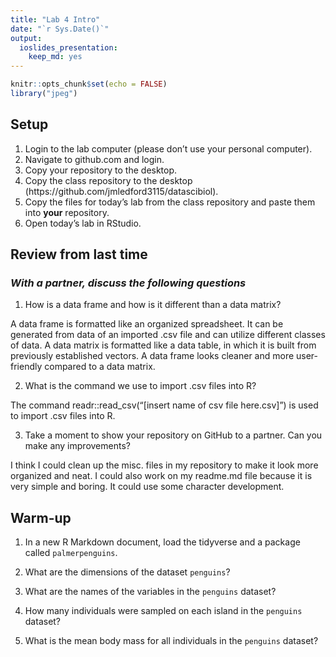 ```yaml
---
title: "Lab 4 Intro"
date: "`r Sys.Date()`"
output: 
  ioslides_presentation: 
    keep_md: yes
---
```


```r
knitr::opts_chunk$set(echo = FALSE)
library("jpeg")
```

## Setup
1. Login to the lab computer (please don't use your personal computer).  
2. Navigate to github.com and login.   
2. Copy your repository to the desktop.   
5. Copy the class repository to the desktop (https://github.com/jmledford3115/datascibiol).  
6. Copy the files for today's lab from the class repository and paste them into **your** repository.  
7. Open today's lab in RStudio.  

## Review from last time
### *With a partner, discuss the following questions*
1. How is a data frame and how is it different than a data matrix? 

A data frame is formatted like an organized spreadsheet. It can be generated from data of an imported .csv file and can utilize different classes of data. A data matrix is formatted like a data table, in which it is built from previously established vectors. A data frame looks cleaner and more user-friendly compared to a data matrix.

2. What is the command we use to import .csv files into R?  

The command  readr::read_csv("[insert name of csv file here.csv]") is used to import .csv files into R.

3. Take a moment to show your repository on GitHub to a partner. Can you make any improvements?  

I think I could clean up the misc. files in my repository to make it look more organized and neat. I could also work on my readme.md file because it is very simple and boring. It could use some character development.

## Warm-up
1. In a new R Markdown document, load the tidyverse and a package called `palmerpenguins`.

2. What are the dimensions of the dataset `penguins`?
3. What are the names of the variables in the `penguins` dataset?
4. How many individuals were sampled on each island in the `penguins` dataset?
5. What is the mean body mass for all individuals in the `penguins` dataset?
